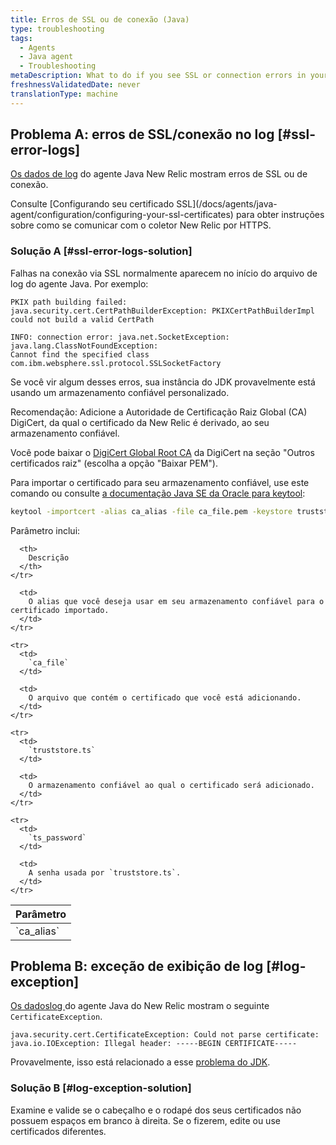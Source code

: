```yaml
---
title: Erros de SSL ou de conexão (Java)
type: troubleshooting
tags:
  - Agents
  - Java agent
  - Troubleshooting
metaDescription: What to do if you see SSL or connection errors in your New Relic Java app's logs.
freshnessValidatedDate: never
translationType: machine
---
```


## Problema A: erros de SSL/conexão no log [#ssl-error-logs]

[Os dados de log](/docs/agents/java-agent/troubleshooting/generate-debug-logs-troubleshooting-java) do agente Java New Relic mostram erros de SSL ou de conexão.

<Callout variant="tip">
  Consulte [Configurando seu certificado SSL](/docs/agents/java-agent/configuration/configuring-your-ssl-certificates) para obter instruções sobre como se comunicar com o coletor New Relic por HTTPS.
</Callout>

### Solução A [#ssl-error-logs-solution]

Falhas na conexão via SSL normalmente aparecem no início do arquivo de log do agente Java. Por exemplo:

```
PKIX path building failed: java.security.cert.CertPathBuilderException: PKIXCertPathBuilderImpl could not build a valid CertPath
```

```
INFO: connection error: java.net.SocketException: java.lang.ClassNotFoundException: 
Cannot find the specified class com.ibm.websphere.ssl.protocol.SSLSocketFactory
```

Se você vir algum desses erros, sua instância do JDK provavelmente está usando um armazenamento confiável personalizado.

Recomendação: Adicione a Autoridade de Certificação Raiz Global (CA) DigiCert, da qual o certificado da New Relic é derivado, ao seu armazenamento confiável.

Você pode baixar o [DigiCert Global Root CA](https://www.digicert.com/kb/digicert-root-certificates.htm) da DigiCert na seção &quot;Outros certificados raiz&quot; (escolha a opção &quot;Baixar PEM&quot;).

Para importar o certificado para seu armazenamento confiável, use este comando ou consulte [a documentação Java SE da Oracle para keytool](https://docs.oracle.com/javase/6/docs/technotes/tools/solaris/keytool.html):

```sh
keytool -importcert -alias ca_alias -file ca_file.pem -keystore truststore.ts -storepass ts_password
```

Parâmetro inclui:

<table>
  <thead>
    <tr>
      <th>
        Parâmetro
      </th>

      <th>
        Descrição
      </th>
    </tr>
  </thead>

  <tbody>
    <tr>
      <td>
        `ca_alias`
      </td>

      <td>
        O alias que você deseja usar em seu armazenamento confiável para o certificado importado.
      </td>
    </tr>

    <tr>
      <td>
        `ca_file`
      </td>

      <td>
        O arquivo que contém o certificado que você está adicionando.
      </td>
    </tr>

    <tr>
      <td>
        `truststore.ts`
      </td>

      <td>
        O armazenamento confiável ao qual o certificado será adicionado.
      </td>
    </tr>

    <tr>
      <td>
        `ts_password`
      </td>

      <td>
        A senha usada por `truststore.ts`.
      </td>
    </tr>
  </tbody>
</table>

## Problema B: exceção de exibição de log [#log-exception]

[Os dadoslog ](/docs/agents/java-agent/troubleshooting/generate-debug-logs-troubleshooting-java)do agente Java do New Relic mostram o seguinte `CertificateException`.

```
java.security.cert.CertificateException: Could not parse certificate: java.io.IOException: Illegal header: -----BEGIN CERTIFICATE-----
```

Provavelmente, isso está relacionado a esse [problema do JDK](https://bugs.openjdk.java.net/browse/JDK-8208602).

### Solução B [#log-exception-solution]

Examine e valide se o cabeçalho e o rodapé dos seus certificados não possuem espaços em branco à direita. Se o fizerem, edite ou use certificados diferentes.